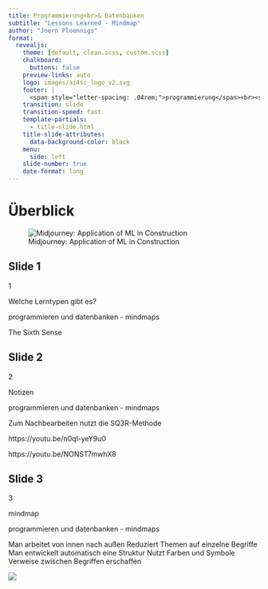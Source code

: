 ```yaml
---
title: Programmierung<br>& Datenbanken
subtitle: "Lessons Learned - Mindmap"
author: "Joern Ploennigs"
format:
  revealjs:
    theme: [default, clean.scss, custom.scss]
    chalkboard: 
      buttons: false
    preview-links: auto
    logo: images/ai4sc_logo_v2.svg
    footer: |
      <span style="letter-spacing: .04rem;">programmierung</span><br><span style="letter-spacing: .0rem;">und datenbanken</span>
    transition: slide
    transition-speed: fast
    template-partials:
      - title-slide.html
    title-slide-attributes:
      data-background-color: black
    menu:
      side: left
    slide-number: true
    date-format: long
---
```


 
# Überblick {background="#333"}
<div class="midjourneyXX_frame">
![Midjourney: Application of ML in Construction](images/ueberblick/mj_application_of_machine_learning_in_construction.png){class="midjourneyXX"}
</div>



## Slide 1


1

Welche Lerntypen  gibt es?

programmieren und datenbanken - mindmaps

The Sixth Sense

## Slide 2


2

Notizen

programmieren und datenbanken - mindmaps

Zum Nachbearbeiten nutzt die SQ3R-Methode

https://youtu.be/n0ql-yeY9u0

https://youtu.be/NONST7mwhX8

## Slide 3


3

mindmap

programmieren und datenbanken - mindmaps

Man arbeitet von innen nach außen
Reduziert Themen auf einzelne Begriffe
Man entwickelt automatisch eine Struktur
Nutzt Farben und Symbole
Verweise zwischen Begriffen erschaffen

![](images/04x_Mindmap/image_1.jpg)
